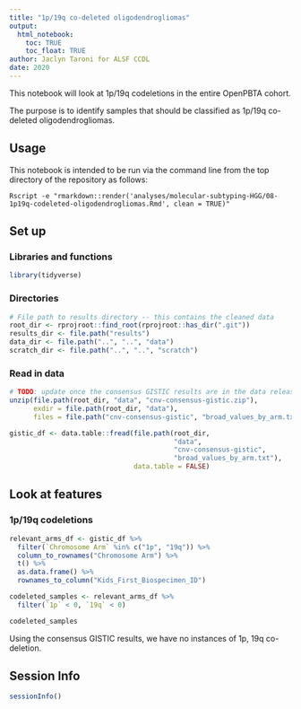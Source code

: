 ```yaml
---
title: "1p/19q co-deleted oligodendrogliomas"
output: 
  html_notebook:
    toc: TRUE
    toc_float: TRUE
author: Jaclyn Taroni for ALSF CCDL
date: 2020
---
```


This notebook will look at 1p/19q codeletions in the entire OpenPBTA cohort.

The purpose is to identify samples that should be classified as 1p/19q co-deleted oligodendrogliomas.

## Usage

This notebook is intended to be run via the command line from the top directory
of the repository as follows:

```
Rscript -e "rmarkdown::render('analyses/molecular-subtyping-HGG/08-1p19q-codeleted-oligodendrogliomas.Rmd', clean = TRUE)"
```

## Set up

### Libraries and functions

```r
library(tidyverse)
```

### Directories

```r
# File path to results directory -- this contains the cleaned data
root_dir <- rprojroot::find_root(rprojroot::has_dir(".git"))
results_dir <- file.path("results")
data_dir <- file.path("..", "..", "data")
scratch_dir <- file.path("..", "..", "scratch")
```

### Read in data

```r
# TODO: update once the consensus GISTIC results are in the data release
unzip(file.path(root_dir, "data", "cnv-consensus-gistic.zip"),
      exdir = file.path(root_dir, "data"),
      files = file.path("cnv-consensus-gistic", "broad_values_by_arm.txt"))

gistic_df <- data.table::fread(file.path(root_dir,
                                         "data",
                                         "cnv-consensus-gistic",
                                         "broad_values_by_arm.txt"),
                               data.table = FALSE)
```

## Look at features

### 1p/19q codeletions

```r
relevant_arms_df <- gistic_df %>%
  filter(`Chromosome Arm` %in% c("1p", "19q")) %>%
  column_to_rownames("Chromosome Arm") %>%
  t() %>%
  as.data.frame() %>%
  rownames_to_column("Kids_First_Biospecimen_ID")
```

```r
codeleted_samples <- relevant_arms_df %>%
  filter(`1p` < 0, `19q` < 0)

codeleted_samples
```

Using the consensus GISTIC results, we have no instances of 1p, 19q co-deletion.

## Session Info

```r
sessionInfo()
```

